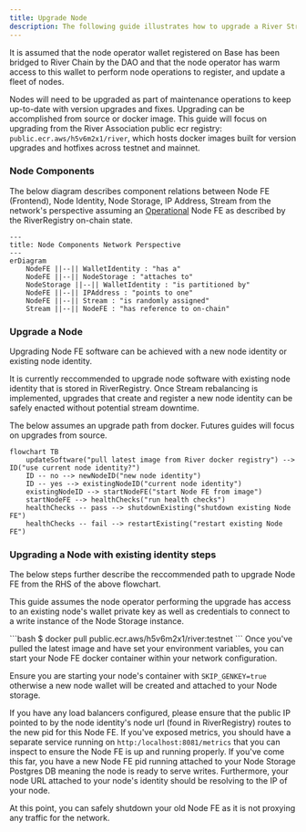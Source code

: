```yaml
---
title: Upgrade Node
description: The following guide illustrates how to upgrade a River Stream Node on River Chain in Testnet. The Mainnet guide follows from this guide with modifications to contract addresses and rpc url for River Chain. 
---
```


<Note>It is assumed that the node operator wallet registered on Base has been bridged to River Chain by the DAO and that the node operator has warm access to this wallet to perform node operations to register, and update a fleet of nodes.</Note>

Nodes will need to be upgraded as part of maintenance operations to keep up-to-date with version upgrades and fixes. Upgrading can be accomplished from source or docker image. This guide will focus on upgrading from the River Association public ecr registry: `public.ecr.aws/h5v6m2x1/river`, which hosts docker images built for version upgrades and hotfixes across testnet and mainnet.

### Node Components

The below diagram describes component relations between Node FE (Frontend), Node Identity, Node Storage, IP Address, Stream from the network's perspective assuming an [Operational](https://github.com/river-build/river/blob/main/contracts/src/river/registry/libraries/RegistryStorage.sol#L33) Node FE as described by the RiverRegistry on-chain state.

```mermaid
---
title: Node Components Network Perspective
---
erDiagram
    NodeFE ||--|| WalletIdentity : "has a"
    NodeFE ||--|| NodeStorage : "attaches to"
    NodeStorage ||--|| WalletIdentity : "is partitioned by"
    NodeFE ||--|| IPAddress : "points to one"
    NodeFE ||--|| Stream : "is randomly assigned"
    Stream ||--|| NodeFE : "has reference to on-chain"
```

### Upgrade a Node

Upgrading Node FE software can be achieved with a new node identity or existing node identity. 

<Note>It is currently reccommended to upgrade node software with existing node identity that is stored in RiverRegistry. Once Stream rebalancing is implemented, upgrades that create and register a new node identity can be safely enacted without potential stream downtime.</Note>

The below assumes an upgrade path from docker. Futures guides will focus on upgrades from source. 

```mermaid
flowchart TB
    updateSoftware("pull latest image from River docker registry") --> ID("use current node identity?")
    ID -- no --> newNodeID("new node identity")
    ID -- yes --> existingNodeID("current node identity")
    existingNodeID --> startNodeFE("start Node FE from image")
    startNodeFE --> healthChecks("run health checks")
    healthChecks -- pass --> shutdownExisting("shutdown existing Node FE")
    healthChecks -- fail --> restartExisting("restart existing Node FE")
```

### Upgrading a Node with existing identity steps

The below steps further describe the reccommended path to upgrade Node FE from the RHS of the above flowchart. 

<Note>This guide assumes the node operator performing the upgrade has access to an existing node's wallet private key as well as credentials to connect to a write instance of the Node Storage instance.</Note>

<Steps>
  <Step title="Pull latest river image">
  ```bash
  $ docker pull public.ecr.aws/h5v6m2x1/river:testnet
  ```
  </Step>
  <Step title="Start Node FE">
  Once you've pulled the latest image and have set your environment variables, you can start your Node FE docker container within your network configuration.

  <Warning>Ensure you are starting your node's container with `SKIP_GENKEY=true` otherwise a new node wallet will be created and attached to your Node storage.</Warning>

  If you have any load balancers configured, please ensure that the public IP pointed to by the node identity's node url (found in RiverRegistry) routes to the new pid for this Node FE.
  </Step>
  <Step title="Run health checks">
  If you've exposed metrics, you should have a separate service running on `http:/localhost:8081/metrics` that you can inspect to ensure the Node FE is up and running properly.
  </Step>
  <Step title="Shutdown old Node FE">
  If you've come this far, you have a new Node FE pid running attached to your Node Storage Postgres DB meaning the node is ready to serve writes. Furthermore, your node URL attached to your node's identity should be resolving to the IP of your node.

  At this point, you can safely shutdown your old Node FE as it is not proxying any traffic for the network.
  </Step>
</Steps>